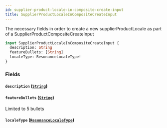 ```yaml
---
id: supplier-product-locale-in-composite-create-input
title: SupplierProductLocaleInCompositeCreateInput
---
```



The necessary fields in order to create a new supplierProductLocale as part of a SupplierProductCompositeCreateInput


```graphql
input SupplierProductLocaleInCompositeCreateInput {
  description: String
  featureBullets: [String]
  localeType: ResonanceLocaleType!
}
```


### Fields

#### `description` ([`String`](/developers/supplier-apis/supply-api/graphql/reference/scalars/string))




#### `featureBullets` ([`String`](/developers/supplier-apis/supply-api/graphql/reference/scalars/string))

Limited to 5 bullets


#### `localeType` ([`ResonanceLocaleType`](/developers/supplier-apis/supply-api/graphql/reference/enums/resonance-locale-type))






